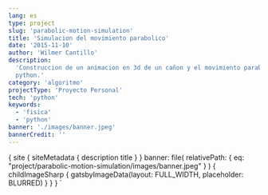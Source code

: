 ```yaml
---
lang: es
type: project
slug: 'parabolic-motion-simulation'
title: 'Simulacion del movimiento parabolico'
date: '2015-11-10'
author: 'Wilmer Cantillo'
description:
  'Construccion de un animacion en 3d de un cañon y el movimiento parabalico en
  python.'
category: 'algoritmo'
projectType: 'Proyecto Personal'
tech: 'python'
keywords:
  - 'fisica'
  - 'python'
banner: './images/banner.jpeg'
bannerCredit: ''
---
```


  {
    site {
      siteMetadata {
        description
        title
      }
    }
    banner: file(
      relativePath: {
        eq: "project/parabolic-motion-simulation/images/banner.jpeg"
      }
    ) {
      childImageSharp {
        gatsbyImageData(layout: FULL_WIDTH, placeholder: BLURRED)
      }
    }
  }
`
